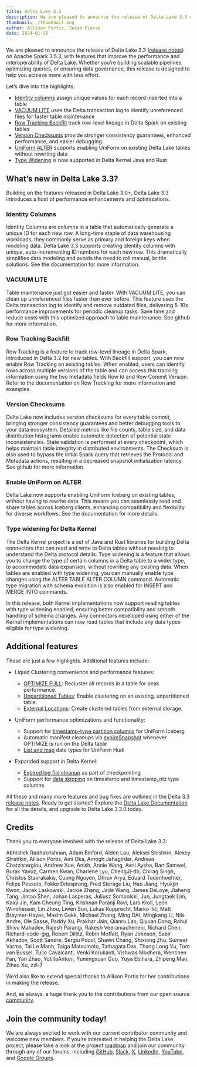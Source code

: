 ```yaml
---
title: Delta Lake 3.3
description: We are pleased to announce the release of Delta Lake 3.3 on Apache Spark 3.5, with features that improve the performance and interoperability of Delta Lake.
thumbnail: ./thumbnail.png
author: Allison Portis, Susan Pierce
date: 2024-01-15
---
```


We are pleased to announce the release of Delta Lake 3.3 ([release notes]) on Apache Spark 3.5.3,
with features that improve the performance and interoperability of Delta Lake. Whether you’re
building scalable pipelines, optimizing queries, or ensuring data governance, this release is
designed to help you achieve more with less effort.

[release notes]: https://github.com/delta-io/delta/releases/tag/v3.3.0

Let’s dive into the highlights:

- [Identity columns](#identity-columns) assign unique values for each record inserted into a table
- [VACUUM LITE](#vacuum-lite) uses the Delta transaction log to identify unreferenced files for faster table maintenance
- [Row Tracking Backfill](#row-tracking-backfill) track row-level lineage in Delta Spark on existing tables
- [Version Checksums](#version-checksums) provide stronger consistency guarantees, enhanced performance, and easier debugging
- [UniForm ALTER](#Enable-UniForm-on-ALTER) supports enabling UniForm on existing Delta Lake tables without rewriting data
- [Type Widening](#type-widening-for-delta-kernel) is now supported in Delta Kernel Java and Rust

## What’s new in Delta Lake 3.3?

Building on the features released in Delta Lake 3.0+, Delta Lake 3.3 introduces a host of
performance enhancements and optimizations.

### Identity Columns

Identity Columns are columns in a table that automatically generate a unique ID for each
new row. A long-time staple of data warehousing workloads, they commonly serve as primary
and foreign keys when modeling data. Delta Lake 3.3 supports creating identity columns with unique,
auto-incrementing ID numbers for each new row. This dramatically simplifies data modeling and
avoids the need to roll manual, brittle solutions. See the documentation for more information.

### VACUUM LITE

Table maintenance just got easier and faster. With VACUUM LITE, you can clean up unreferenced files
faster than ever before. This feature uses the Delta transaction log to identify and remove
outdated files, delivering 5-10x performance improvements for periodic cleanup tasks. Save time and
reduce costs with this optimized approach to table maintenance. See github for more information.

### Row Tracking Backfill

Row Tracking is a feature to track row-level lineage in Delta Spark, introduced in Delta 3.2
for new tables. With Backfill support, you can now enable Row Tracking on existing tables.
When enabled, users can identify rows across multiple versions of the table and can access this
tracking information using the two metadata fields Row Id and Row Commit Version. Refer to the
documentation on Row Tracking for more information and examples.

### Version Checksums

Delta Lake now includes version checksums for every table commit, bringing stronger consistency
guarantees and better debugging tools to your data ecosystem. Detailed metrics like file counts,
table size, and data distribution histograms enable automatic detection of potential state
inconsistencies. State validation is performed at every checkpoint, which helps maintain table
integrity in distributed environments. The Checksum is also used to bypass the initial Spark
query that retrieves the Protocol and Metadata actions, resulting in a decreased snapshot
initialization latency. See github for more information.

### Enable UniForm on ALTER

Delta Lake now supports enabling UniForm Iceberg on existing tables, without having to rewrite
data. This means you can seamlessly read and share tables across Iceberg clients, enhancing
compatibility and flexibility for diverse workflows. See the documentation for more details.

### Type widening for Delta Kernel

The Delta Kernel project is a set of Java and Rust libraries for building Delta connectors
that can read and write to Delta tables without needing to understand the Delta protocol
details. Type widening is a feature that allows you to change the type of certain columns
in a Delta table to a wider type, to accommodate data expansion, without rewriting any
existing data. When tables are enabled with type widening, you can manually enable type
changes using the ALTER TABLE ALTER COLUMN command. Automatic type migration with schema
evolution is also enabled for INSERT and MERGE INTO commands.

In this release, both Kernel implementations now support reading tables with type widening enabled,
ensuring better compatibility and smooth handling of schema changes. Any connectors developed using
either of the Kernel implementations can now read tables that include any data types eligible
for type widening.

## Additional features

These are just a few highlights. Additional features include:

- Liquid Clustering convenience and performance features:

  - [OPTIMIZE FULL](https://github.com/delta-io/delta/pull/3793): Recluster all records in a table for peak performance.
  - [Unpartitioned Tables](https://github.com/delta-io/delta/pull/3174): Enable clustering on an existing, unpartitioned table.
  - [External Locations](https://github.com/delta-io/delta/pull/3251): Create clustered tables from external storage.

- UniForm performance optimizations and functionality:

  - Support for [timestamp-type partition columns](https://github.com/delta-io/delta/commit/7a0db43df1ef8236e4db8a57837734b83ed15153) for UniForm Iceberg
  - Automatic manifest cleanups via [expireSnapshot](https://github.com/delta-io/delta/commit/7bb979205d7eb4cd8aaa04da8fd960f3862b53b7) whenever OPTIMIZE is run on the Delta table
  - [List and map](https://github.com/delta-io/delta/commit/dd39415912f6009fb9e5d2f4057288bb1e9fd117) data types for UniForm Hudi

- Expanded support in Delta Kernel:
  - [Expired log file cleanup](https://github.com/delta-io/delta/commit/d467f520d) as part of checkpointing
  - Support for [data skipping](https://github.com/delta-io/delta/commit/3cebe546a) on timestamp and timestamp_ntz type columns

All these and many more features and bug fixes are outlined in the Delta 3.3 [release notes].
Ready to get started? Explore the [Delta Lake Documentation](https://delta.io/) for all the details,
and upgrade to Delta Lake 3.3.0 today.

## Credits

Thank you to everyone involved with the release of Delta Lake 3.3:

Abhishek Radhakrishnan, Adam Binford, Alden Lau, Aleksei Shishkin, Alexey Shishkin, Allison Portis, Ami Oka, Amogh Jahagirdar, Andreas Chatzistergiou, Andrew Xue, Anish, Annie Wang, Avril Aysha, Bart Samwel, Burak Yavuz, Carmen Kwan, Charlene Lyu, ChengJi-db, Chirag Singh, Christos Stavrakakis, Cuong Nguyen, Dhruv Arya, Eduard Tudenhoefner, Felipe Pessoto, Fokko Driesprong, Fred Storage Liu, Hao Jiang, Hyukjin Kwon, Jacek Laskowski, Jackie Zhang, Jade Wang, James DeLoye, Jiaheng Tang, Jintao Shen, Johan Lasperas, Juliusz Sompolski, Jun, Jungtaek Lim, Kaiqi Jin, Kam Cheung Ting, Krishnan Paranji Ravi, Lars Kroll, Leon Windheuser, Lin Zhou, Liwen Sun, Lukas Rupprecht, Marko Ilić, Matt Braymer-Hayes, Maxim Gekk, Michael Zhang, Ming DAI, Mingkang Li, Nils Andre, Ole Sasse, Paddy Xu, Prakhar Jain, Qianru Lao, Qiyuan Dong, Rahul Shivu Mahadev, Rajesh Parangi, Rakesh Veeramacheneni, Richard Chen, Richard-code-gig, Robert Dillitz, Robin Moffatt, Ryan Johnson, Sabir Akhadov, Scott Sandre, Sergiu Pocol, Shawn Chang, Shixiong Zhu, Sumeet Varma, Tai Le Manh, Taiga Matsumoto, Tathagata Das, Thang Long Vu, Tom van Bussel, Tulio Cavalcanti, Venki Korukanti, Vishwas Modhera, Wenchen Fan, Yan Zhao, YotillaAntoni, Yumingxuan Guo, Yuya Ebihara, Zhipeng Mao, Zihao Xu, zzl-7

We’d also like to extend special thanks to Allison Portis for her contributions in making the release.

And, as always, a huge thank you to the contributions from our open source [community](delta.io/community).

## Join the community today!

We are always excited to work with our current contributor community and welcome new members.
If you’re interested in helping the Delta Lake project, please take a look at the project
[roadmap](https://delta.io/roadmap/) and join our community through any of our forums,
including [GitHub](https://go.delta.io/github), [Slack](https://go.delta.io/slack),
[X](https://twitter.com/DeltaLakeOSS), [LinkedIn](https://go.delta.io/linkedin),
[YouTube](https://go.delta.io/youtube), and [Google Groups](https://go.delta.io/groups).
